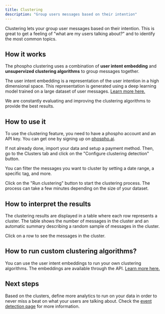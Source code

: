 ```yaml
---
title: Clustering
description: "Group users messages based on their intention"
---
```


Clustering lets your group user messages based on their intention. This is great to get a feeling of "what are my users talking about?" and to identify the most common topics.

## How it works

The phospho clustering uses a combination of **user intent embedding** and **unsupervized clustering algorithms** to group messages together. 

The user intent embedding is a representation of the user intention in a high dimensional space. This representation is generated using a deep learning model trained on a large dataset of user messages. [Learn more here.](https://research.phospho.ai/phospho_intent_embed.pdf)

We are constantly evaluating and improving the clustering algorithms to provide the best results.

## How to use it

To use the clustering feature, you need to have a phospho account and an API key. You can get one by signing up on [phospho.ai](https://platform.phospho.ai). 

If not already done, import your data and setup a payment method. Then, go to the Clusters tab and click on the "Configure clustering detection" button.

You can filter the messages you want to cluster by setting a date range, a specific tag, and more.

Click on the "Run clustering" button to start the clustering process. The process can take a few minutes depending on the size of your dataset.

## How to interpret the results

The clustering results are displayed in a table where each row represents a cluster. The table shows the number of messages in the cluster and an automatic summary describing a random sample of messages in the cluster.

Click on a row to see the messages in the cluster.

## How to run custom clustering algorithms?

You can use the user intent embeddings to run your own clustering algorithms. The embeddings are available through the API. [Learn more here.](/models/embeddings)

## Next steps

Based on the clusters, define more analytics to run on your data in order to never miss a beat on what your users are talking about. Check the [event detection page](/analytics/events) for more information.

